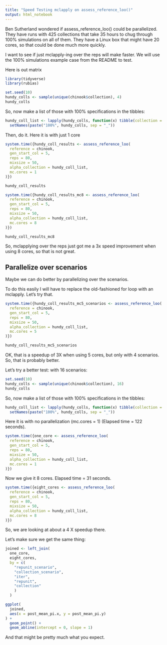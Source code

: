 ```yaml
---
title: "Speed Testing mclapply on assess_reference_loo()"
output: html_notebook
---
```


Ben Sutherland wondered if assess_reference_loo() could be parallelized.  They
have runs with 425 collections that take 35 hours to chug through 100% simulations on
all of them.  They have a Linux box that might have 20 cores, so that could be done much
more quickly.

I want to see if just mclapply-ing over the reps will make faster.  We will use the 100% simulations
example case from the README to test.

Here is out matrix
```r
library(tidyverse)
library(rubias)
```

```r
set.seed(10)
hundy_colls <- sample(unique(chinook$collection), 4)
hundy_colls
```
So, now make a list of those with 100% specifications in the tibbles:
```r
hundy_coll_list <- lapply(hundy_colls, function(x) tibble(collection = x, ppn = 1.0)) %>%
  setNames(paste("100%", hundy_colls, sep = "_"))
```
Then, do it.  Here it is with just 1 core
```r
system.time({hundy_coll_results <- assess_reference_loo(
  reference = chinook,
  gen_start_col = 5,
  reps = 80,
  mixsize = 50,
  alpha_collection = hundy_coll_list,
  mc.cores = 1
)})

hundy_coll_results
```




```r
system.time({hundy_coll_results_mc8 <- assess_reference_loo(
  reference = chinook,
  gen_start_col = 5,
  reps = 80,
  mixsize = 50,
  alpha_collection = hundy_coll_list,
  mc.cores = 8
)})

hundy_coll_results_mc8
```

So, mclapplying over the reps just got me a 3x speed improvement when
using 8 cores, so that is not great.

## Parallelize over scenarios 

Maybe we can do better by parallelizing over the scenarios.

To do this easily I will have to replace the old-fashioned for loop with
an mclapply.  Let's try that.


```r
system.time({hundy_coll_results_mc5_scenarios <- assess_reference_loo(
  reference = chinook,
  gen_start_col = 5,
  reps = 80,
  mixsize = 50,
  alpha_collection = hundy_coll_list,
  mc.cores = 5
)})

hundy_coll_results_mc5_scenarios
```

OK, that is a speedup of 3X when using 5 cores, but only with 4 scenarios.  So, that is probably better.


Let's try a better test: with 16 scenarios:

```r
set.seed(10)
hundy_colls <- sample(unique(chinook$collection), 16)
hundy_colls
```
So, now make a list of those with 100% specifications in the tibbles:
```r
hundy_coll_list <- lapply(hundy_colls, function(x) tibble(collection = x, ppn = 1.0)) %>%
  setNames(paste("100%", hundy_colls, sep = "_"))
```

Here it is with no parallelization (mc.cores = 1)  (Elapsed time =  122 seconds).
```r
system.time({one_core <- assess_reference_loo(
  reference = chinook,
  gen_start_col = 5,
  reps = 80,
  mixsize = 50,
  alpha_collection = hundy_coll_list,
  mc.cores = 1
)})

```

Now we give it 8 cores. Elapsed time = 31 seconds.
```r
system.time({eight_cores <- assess_reference_loo(
  reference = chinook,
  gen_start_col = 5,
  reps = 80,
  mixsize = 50,
  alpha_collection = hundy_coll_list,
  mc.cores = 8
)})

```

So, we are looking at about a 4 X speedup there.  

Let's make sure we get the same thing:
```r
joined <- left_join(
  one_core, 
  eight_cores, 
  by = c(
    "repunit_scenario", 
    "collection_scenario",
    "iter",
    "repunit",
    "collection"
    )
  )

ggplot(
  joined,
  aes(x = post_mean_pi.x, y = post_mean_pi.y)
) +
  geom_point() + 
  geom_abline(intercept = 0, slope = 1)
```

And that might be pretty much what you expect.
